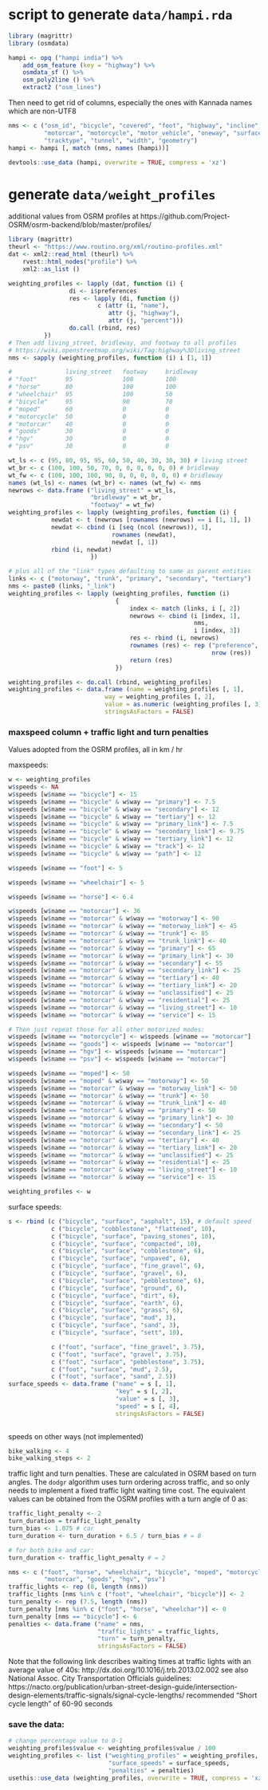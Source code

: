 # script to generate `data/hampi.rda` 

```r
library (magrittr)
library (osmdata)
```
```r
hampi <- opq ("hampi india") %>%
    add_osm_feature (key = "highway") %>%
    osmdata_sf () %>%
    osm_poly2line () %>%
    extract2 ("osm_lines")
```
Then need to get rid of columns, especially the ones with Kannada names which
are non-UTF8
```r
nms <- c ("osm_id", "bicycle", "covered", "foot", "highway", "incline",
          "motorcar", "motorcycle", "motor_vehicle", "oneway", "surface",
          "tracktype", "tunnel", "width", "geometry")
hampi <- hampi [, match (nms, names (hampi))]
```
```r
devtools::use_data (hampi, overwrite = TRUE, compress = 'xz')
```

# generate `data/weight_profiles`

additional values from OSRM profiles at
https://github.com/Project-OSRM/osrm-backend/blob/master/profiles/

```r
library (magrittr)
theurl <- "https://www.routino.org/xml/routino-profiles.xml"
dat <- xml2::read_html (theurl) %>%
    rvest::html_nodes("profile") %>%
    xml2::as_list ()
```
```r
weighting_profiles <- lapply (dat, function (i) {
                 di <- i$preferences
                 res <- lapply (di, function (j) 
                         c (attr (i, "name"),
                            attr (j, "highway"),
                            attr (j, "percent")))
                 do.call (rbind, res)
          })
# Then add living_street, bridleway, and footway to all profiles
# https://wiki.openstreetmap.org/wiki/Tag:highway%3Dliving_street
nms <- sapply (weighting_profiles, function (i) i [1, 1])

#               living_street   footway     bridleway
# "foot"        95              100         100
# "horse"       80              100         100
# "wheelchair"  95              100         50
# "bicycle"     95              90          70
# "moped"       60              0           0
# "motorcycle"  50              0           0
# "motorcar"    40              0           0
# "goods"       30              0           0
# "hgv"         30              0           0
# "psv"         30              0           0

wt_ls <- c (95, 80, 95, 95, 60, 50, 40, 30, 30, 30) # living street
wt_br <- c (100, 100, 50, 70, 0, 0, 0, 0, 0, 0) # bridleway
wt_fw <- c (100, 100, 100, 90, 0, 0, 0, 0, 0, 0) # bridleway
names (wt_ls) <- names (wt_br) <- names (wt_fw) <- nms
newrows <- data.frame ("living_street" = wt_ls,
                       "bridleway" = wt_br,
                       "footway" = wt_fw)
weighting_profiles <- lapply (weighting_profiles, function (i) {
            newdat <- t (newrows [rownames (newrows) == i [1, 1], ])
            newdat <- cbind (i [seq (ncol (newrows)), 1],
                             rownames (newdat),
                             newdat [, 1])
            rbind (i, newdat)
                       })

# plus all of the "link" types defaulting to same as parent entities
links <- c ("motorway", "trunk", "primary", "secondary", "tertiary")
nms <- paste0 (links, "_link")
weighting_profiles <- lapply (weighting_profiles, function (i)
                              {
                                  index <- match (links, i [, 2])
                                  newrows <- cbind (i [index, 1],
                                                    nms,
                                                    i [index, 3])
                                  res <- rbind (i, newrows)
                                  rownames (res) <- rep ("preference",
                                                         nrow (res))
                                  return (res)
                              })

weighting_profiles <- do.call (rbind, weighting_profiles)
weighting_profiles <- data.frame (name = weighting_profiles [, 1],
                           way = weighting_profiles [, 2],
                           value = as.numeric (weighting_profiles [, 3]),
                           stringsAsFactors = FALSE)
```

### maxspeed column + traffic light and turn penalties

Values adopted from the OSRM profiles, all in km / hr

maxspeeds:
```r
w <- weighting_profiles
w$speeds <- NA
w$speeds [w$name == "bicycle"] <- 15
w$speeds [w$name == "bicycle" & w$way == "primary"] <- 7.5
w$speeds [w$name == "bicycle" & w$way == "secondary"] <- 12
w$speeds [w$name == "bicycle" & w$way == "tertiary"] <- 12
w$speeds [w$name == "bicycle" & w$way == "primary_link"] <- 7.5
w$speeds [w$name == "bicycle" & w$way == "secondary_link"] <- 9.75
w$speeds [w$name == "bicycle" & w$way == "tertiary_link"] <- 12
w$speeds [w$name == "bicycle" & w$way == "track"] <- 12
w$speeds [w$name == "bicycle" & w$way == "path"] <- 12

w$speeds [w$name == "foot"] <- 5

w$speeds [w$name == "wheelchair"] <- 5

w$speeds [w$name == "horse"] <- 6.4

w$speeds [w$name == "motorcar"] <- 36
w$speeds [w$name == "motorcar" & w$way == "motorway"] <- 90
w$speeds [w$name == "motorcar" & w$way == "motorway_link"] <- 45
w$speeds [w$name == "motorcar" & w$way == "trunk"] <- 85
w$speeds [w$name == "motorcar" & w$way == "trunk_link"] <- 40
w$speeds [w$name == "motorcar" & w$way == "primary"] <- 65
w$speeds [w$name == "motorcar" & w$way == "primary_link"] <- 30
w$speeds [w$name == "motorcar" & w$way == "secondary"] <- 55
w$speeds [w$name == "motorcar" & w$way == "secondary_link"] <- 25
w$speeds [w$name == "motorcar" & w$way == "tertiary"] <- 40
w$speeds [w$name == "motorcar" & w$way == "tertiary_link"] <- 20
w$speeds [w$name == "motorcar" & w$way == "unclassified"] <- 25
w$speeds [w$name == "motorcar" & w$way == "residential"] <- 25
w$speeds [w$name == "motorcar" & w$way == "living_street"] <- 10
w$speeds [w$name == "motorcar" & w$way == "service"] <- 15

# Then just repeat those for all other motorized modes:
w$speeds [w$name == "motorcycle"] <- w$speeds [w$name == "motorcar"]
w$speeds [w$name == "goods"] <- w$speeds [w$name == "motorcar"]
w$speeds [w$name == "hgv"] <- w$speeds [w$name == "motorcar"]
w$speeds [w$name == "psv"] <- w$speeds [w$name == "motorcar"]

w$speeds [w$name == "moped"] <- 50
w$speeds [w$name == "moped" & w$way == "motorway"] <- 50
w$speeds [w$name == "motorcar" & w$way == "motorway_link"] <- 50
w$speeds [w$name == "motorcar" & w$way == "trunk"] <- 50
w$speeds [w$name == "motorcar" & w$way == "trunk_link"] <- 40
w$speeds [w$name == "motorcar" & w$way == "primary"] <- 50
w$speeds [w$name == "motorcar" & w$way == "primary_link"] <- 30
w$speeds [w$name == "motorcar" & w$way == "secondary"] <- 50
w$speeds [w$name == "motorcar" & w$way == "secondary_link"] <- 25
w$speeds [w$name == "motorcar" & w$way == "tertiary"] <- 40
w$speeds [w$name == "motorcar" & w$way == "tertiary_link"] <- 20
w$speeds [w$name == "motorcar" & w$way == "unclassified"] <- 25
w$speeds [w$name == "motorcar" & w$way == "residential"] <- 25
w$speeds [w$name == "motorcar" & w$way == "living_street"] <- 10
w$speeds [w$name == "motorcar" & w$way == "service"] <- 15

weighting_profiles <- w
```

surface speeds:
```r
s <- rbind (c ("bicycle", "surface", "asphalt", 15), # default speed
            c ("bicycle", "cobblestone", "flattened", 10),
            c ("bicycle", "surface", "paving_stones", 10),
            c ("bicycle", "surface", "compacted", 10),
            c ("bicycle", "surface", "cobblestone", 6),
            c ("bicycle", "surface", "unpaved", 6),
            c ("bicycle", "surface", "fine_gravel", 6),
            c ("bicycle", "surface", "gravel", 6),
            c ("bicycle", "surface", "pebblestone", 6),
            c ("bicycle", "surface", "ground", 6),
            c ("bicycle", "surface", "dirt", 6),
            c ("bicycle", "surface", "earth", 6),
            c ("bicycle", "surface", "grass", 6),
            c ("bicycle", "surface", "mud", 3),
            c ("bicycle", "surface", "sand", 3),
            c ("bicycle", "surface", "sett", 10),

            c ("foot", "surface", "fine_gravel", 3.75),
            c ("foot", "surface", "gravel", 3.75),
            c ("foot", "surface", "pebblestone", 3.75),
            c ("foot", "surface", "mud", 2.5),
            c ("foot", "surface", "sand", 2.5))
surface_speeds <- data.frame ("name" = s [, 1],
                              "key" = s [, 2],
                              "value" = s [, 3],
                              "speed" = s [, 4],
                              stringsAsFactors = FALSE)
                              
```

speeds on other ways (not implemented)
```r
bike_walking <- 4
bike_walking_steps <- 2
```

traffic light and turn penalties. These are calculated in OSRM based on turn
angles. The `dodgr` algorithm uses turn ordering across traffic, and so only
needs to implement a fixed traffic light waiting time cost. The equivalent
values can be obtained from the OSRM profiles with a turn angle of 0 as:
```r
traffic_light_penalty <- 2
turn_duration = traffic_light_penalty
turn_bias <- 1.075 # car
turn_duration <- turn_duration + 6.5 / turn_bias # = 8

# for both bike and car:
turn_duration <- traffic_light_penalty # = 2
```

```r
nms <- c ("foot", "horse", "wheelchair", "bicycle", "moped", "motorcycle",
          "motorcar", "goods", "hgv", "psv")
traffic_lights <- rep (8, length (nms))
traffic_lights [nms %in% c ("foot", "wheelchair", "bicycle")] <- 2
turn_penalty <- rep (7.5, length (nms))
turn_penalty [nms %in% c ("foot", "horse", "wheelchar")] <- 0
turn_penalty [nms == "bicycle"] <- 6
penalties <- data.frame ("name" = nms,
                         "traffic_lights" = traffic_lights,
                         "turn" = turn_penalty,
                         stringsAsFactors = FALSE)
```

Note that the following link describes waiting times at traffic lights with an
average value of 40s:
http://dx.doi.org/10.1016/j.trb.2013.02.002
see also National Assoc. City Transportation Officials guidelines:
https://nacto.org/publication/urban-street-design-guide/intersection-design-elements/traffic-signals/signal-cycle-lengths/
recommended "Short cycle length" of 60-90 seconds

### save the data:

```r
# change percentage value to 0-1
weighting_profiles$value <- weighting_profiles$value / 100
weighting_profiles <- list ("weighting_profiles" = weighting_profiles,
                            "surface_speeds" = surface_speeds,
                            "penalties" = penalties)
usethis::use_data (weighting_profiles, overwrite = TRUE, compress = 'xz')
```
